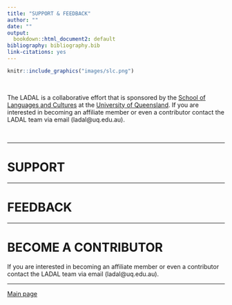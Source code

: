 ```yaml
---
title: "SUPPORT & FEEDBACK"
author: ""
date: ""
output:
  bookdown::html_document2: default
bibliography: bibliography.bib
link-citations: yes
---
```



```r
knitr::include_graphics("images/slc.png")
```

<br>

The LADAL is a collaborative effort that is sponsored by the [School of Languages and Cultures](https://languages-cultures.uq.edu.au/) at the [University of Queensland](https://www.uq.edu.au/). If you are interested in becoming an affiliate member or even a contributor contact the LADAL team via email (ladal\@uq.edu.au).

<br>

***

# SUPPORT{-}



  

***

# FEEDBACK{-}


  
***
 
# BECOME A CONTRIBUTOR{-}

If you are interested in becoming an affiliate member or even a contributor contact the LADAL team via email (ladal\@uq.edu.au).

***

[Main page](https://slcladal.github.io/index.html)

